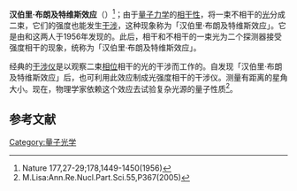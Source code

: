 '''汉伯里·布朗及特维斯效应'''（{{lang-en|Hanbury Brown and Twiss effect}}）<ref>Nature 177,27-29;178,1449-1450(1956)</ref>；由于[[量子力学|量子力学]]的[[相干性|相干性]]，将一束不相干的[[光|光]]分成二束，它们的强度也能发生[[干涉_(物理学)|干涉]]，这种现象称为「汉伯里·布朗及特维斯效应」。它是由{{tsl|en|Robert_Hanbury_Brown|罗伯特·汉伯利·布朗}}和{{tsl|en|Richard Q. Twiss|理查特·Q·特维斯}}这两人于1956年发现的。此后，相干和不相干的一束光为二个探测器接受强度相干的现象，统称为「汉伯里·布朗及特维斯效应」。

经典的[[干涉仪|干涉仪]]是以观察二束[[相位|相位]]相干的光的干涉而工作的。自发现「汉伯里·布朗及特维斯效应」后，也可利用此效应制成光强度相干的干涉仪。测量有距离的星角大小。现在，物理学家依赖这个效应去试验复杂光源的量子性质<ref>M.Lisa:Ann.Re.Nucl.Part.Sci.55,P367(2005)</ref>。

==参考文献==
{{reflist}}

[[Category:量子光学|Category:量子光学]]